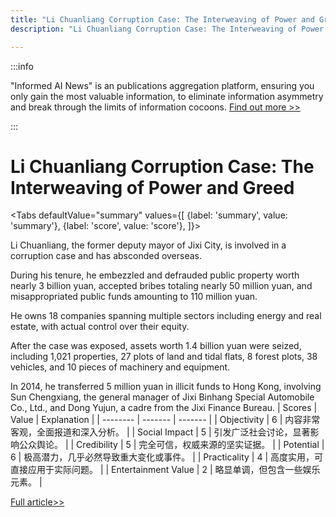 ```yaml
---
title: "Li Chuanliang Corruption Case: The Interweaving of Power and Greed"
description: "Li Chuanliang Corruption Case: The Interweaving of Power and Greed"

---
```



:::info

"Informed AI News" is an publications aggregation platform, ensuring you only gain the most valuable information, to eliminate information asymmetry and break through the limits of information cocoons.  [Find out more >>](/)

:::

# Li Chuanliang Corruption Case: The Interweaving of Power and Greed


<Tabs
	defaultValue="summary"
	values={[
	{label: 'summary', value: 'summary'},
	{label: 'score', value: 'score'},
]}>
<TabItem value="summary">


Li Chuanliang, the former deputy mayor of Jixi City, is involved in a corruption case and has absconded overseas.

During his tenure, he embezzled and defrauded public property worth nearly 3 billion yuan, accepted bribes totaling nearly 50 million yuan, and misappropriated public funds amounting to 110 million yuan.

He owns 18 companies spanning multiple sectors including energy and real estate, with actual control over their equity.

After the case was exposed, assets worth 1.4 billion yuan were seized, including 1,021 properties, 27 plots of land and tidal flats, 8 forest plots, 38 vehicles, and 10 pieces of machinery and equipment.

In 2014, he transferred 5 million yuan in illicit funds to Hong Kong, involving Sun Chengxiang, the general manager of Jixi Binhang Special Automobile Co., Ltd., and Dong Yujun, a cadre from the Jixi Finance Bureau.
</TabItem>
<TabItem value="score">
	| Scores     | Value   | Explanation |
	| -------- | ------- | ------- |
	| Objectivity  | 6    | 内容非常客观，全面报道和深入分析。    |
	| Social Impact | 5     | 引发广泛社会讨论，显著影响公众舆论。    |
	| Credibility    | 5    | 完全可信，权威来源的坚实证据。    |
	| Potential    | 6    | 极高潜力，几乎必然导致重大变化或事件。    |
	| Practicality    | 4    | 高度实用，可直接应用于实际问题。    |
	| Entertainment Value    | 2    | 略显单调，但包含一些娱乐元素。    |
</TabItem>
</Tabs>

[Full article>>](https://www.thepaper.cn/newsDetail_forward_29026339)
